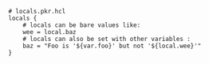 ```hcl
# locals.pkr.hcl
locals {
    # locals can be bare values like:
    wee = local.baz
    # locals can also be set with other variables :
    baz = "Foo is '${var.foo}' but not '${local.wee}'"
}
```